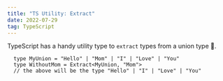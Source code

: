 ```yaml
---
title: "TS Utility: Extract"
date: 2022-07-29
tag: TypeScript
---
```



TypeScript has a handy utility type to `extract` types from a union type 🤭.

```tsx
  type MyUnion = "Hello" | "Mom" | "I" | "Love" | "You"
  type WithoutMom = Extract<MyUnion, "Mom">
  // the above will be the type "Hello" | "I" | "Love" | "You"
```
